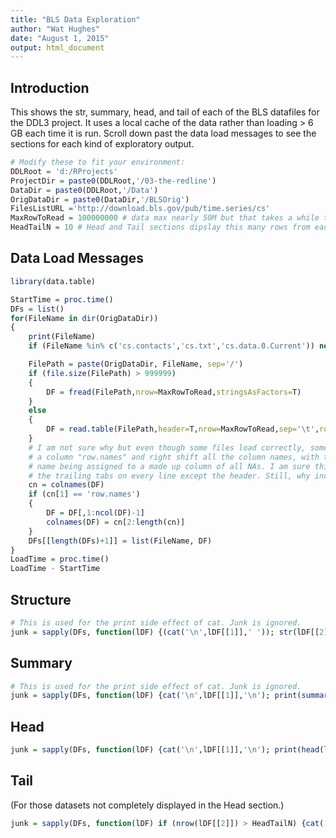 ```yaml
---
title: "BLS Data Exploration"
author: "Wat Hughes"
date: "August 1, 2015"
output: html_document
---
```


## Introduction

This shows the str, summary, head, and tail of each of the BLS datafiles for the DDL3 project. It uses a local cache of the data rather than loading > 6 GB each time it is run. Scroll down past the data load messages to see the sections for each kind of exploratory output.

```r
# Modify these to fit your environment:
DDLRoot = 'd:/RProjects'
ProjectDir = paste0(DDLRoot,'/03-the-redline')
DataDir = paste0(DDLRoot,'/Data')
OrigDataDir = paste0(DataDir,'/BLSOrig')
FilesListURL ='http://download.bls.gov/pub/time.series/cs'
MaxRowToRead = 100000000 # data max nearly 50M but that takes a while to load
HeadTailN = 10 # Head and Tail sections dipslay this many rows from each dataset
```

## Data Load Messages

```r
library(data.table)

StartTime = proc.time()
DFs = list()
for(FileName in dir(OrigDataDir))
{
    print(FileName)
    if (FileName %in% c('cs.contacts','cs.txt','cs.data.0.Current')) next # These do not contain tabular data or duplicate other files.

    FilePath = paste(OrigDataDir, FileName, sep='/')
    if (file.size(FilePath) > 999999)
    {
        DF = fread(FilePath,nrow=MaxRowToRead,stringsAsFactors=T)
    }
    else
    {
        DF = read.table(FilePath,header=T,nrow=MaxRowToRead,sep='\t',row.names=NULL)
    }
    # I am not sure why but even though some files load correctly, some start with
    # a column "row.names" and right shift all the column names, with the last column
    # name being assigned to a made up column of all NAs. I am sure this is related to
    # the trailing tabs on every line except the header. Still, why inconstint loads?
    cn = colnames(DF)
    if (cn[1] == 'row.names')
    {
        DF = DF[,1:ncol(DF)-1]
        colnames(DF) = cn[2:length(cn)]
    }
    DFs[[length(DFs)+1]] = list(FileName, DF)
}
LoadTime = proc.time()
LoadTime - StartTime
```

## Structure

```r
# This is used for the print side effect of cat. Junk is ignored.
junk = sapply(DFs, function(lDF) {(cat('\n',lDF[[1]],' ')); str(lDF[[2]])})
```

## Summary

```r
# This is used for the print side effect of cat. Junk is ignored.
junk = sapply(DFs, function(lDF) {cat('\n',lDF[[1]],'\n'); print(summary(lDF[[2]]))})
```

## Head

```r
junk = sapply(DFs, function(lDF) {cat('\n',lDF[[1]],'\n'); print(head(lDF[[2]],n=HeadTailN))})
```

## Tail

(For those datasets not completely displayed in the Head section.)

```r
junk = sapply(DFs, function(lDF) if (nrow(lDF[[2]]) > HeadTailN) {cat('\n',lDF[[1]],'\n'); print(tail(lDF[[2]],n=HeadTailN))})
```
